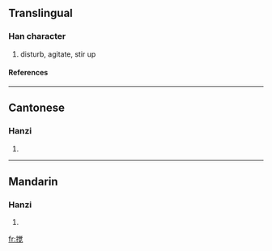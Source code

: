 {{see|攪}}

==Translingual==
===Han character===
{{Han char|rn=64|rad=手|as=09|sn=12|four=|canj=手火月山 (QFBU)}}
# disturb, agitate, stir up
====References====
{{Han ref|kx=0445.341|hdz=31924.030|uh=6405|ud=25605}}
----
==Cantonese==
===Hanzi===
{{yue-hanzi|jyut=|y=gaau2}}
# {{defn|Cantonese}}
----
==Mandarin==
===Hanzi===
{{cmn-hanzi|tra=攪|pin=[[jiǎo]] ([[jiao3]])|wg=chiao<sup>3</sup>}}
# {{defn|Mandarin}}

[[fr:搅]]